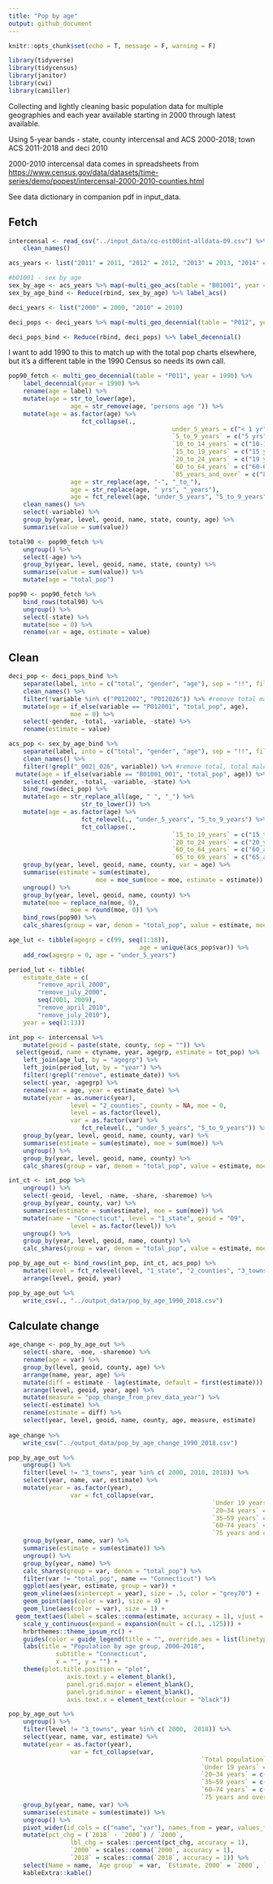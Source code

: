```yaml
---
title: "Pop by age"
output: github_document
---
```


```r
knitr::opts_chunk$set(echo = T, message = F, warning = F)
```

```r
library(tidyverse)
library(tidycensus)
library(janitor)
library(cwi)
library(camiller)
```

Collecting and lightly cleaning basic population data for multiple
geographies and each year available starting in 2000 through latest
available.

Using 5-year bands - state, county intercensal and ACS 2000-2018; town ACS 2011-2018 and deci 2010

2000-2010 intercensal data comes in spreadsheets from
<https://www.census.gov/data/datasets/time-series/demo/popest/intercensal-2000-2010-counties.html>

See data dictionary in companion pdf in input_data.

## Fetch

```r
intercensal <- read_csv("../input_data/co-est00int-alldata-09.csv") %>%
	clean_names()

acs_years <- list("2011" = 2011, "2012" = 2012, "2013" = 2013, "2014" = 2014, "2015" = 2015, "2016" = 2016, "2017" = 2017, "2018" = 2018)

#b01001 - sex by age
sex_by_age <- acs_years %>% map(~multi_geo_acs(table = "B01001", year = ., new_england = F))
sex_by_age_bind <- Reduce(rbind, sex_by_age) %>% label_acs()

deci_years <- list("2000" = 2000, "2010" = 2010)

deci_pops <- deci_years %>% map(~multi_geo_decennial(table = "P012", year = .))

deci_pops_bind <- Reduce(rbind, deci_pops) %>% label_decennial() 
```

I want to add 1990 to this to match up with the total pop charts elsewhere, but it's a different table in the 1990 Census so needs its own call.

```r
pop90_fetch <- multi_geo_decennial(table = "P011", year = 1990) %>% 
	label_decennial(year = 1990) %>% 
	rename(age = label) %>% 
	mutate(age = str_to_lower(age),
				 age = str_remove(age, "persons age ")) %>% 
	mutate(age = as.factor(age) %>% 
				 	fct_collapse(.,
				 							 under_5_years = c("< 1 yr", "1-2 yrs", "3-4 yrs"),
				 							 `5_to_9_years` = c("5 yrs", "6 yrs", "7-9 yrs"),
				 							 `10_to_14_years` = c("10-11 yrs", "12-13 yrs", "14 yrs"),
				 							 `15_to_19_years` = c("15 yrs", "16 yrs", "17 yrs", "18 yrs", "19 yrs"),
				 							 `20_to_24_years` = c("19 yrs", "20 yrs", "21 yrs", "22-24 yrs"),
				 							 `60_to_64_years` = c("60-61 yrs", "62-64 yrs"),
				 							 `85_years_and_over` = c("85+ yrs")),
				 age = str_replace(age, "-", "_to_"),
				 age = str_replace(age, " yrs", "_years"),
				 age = fct_relevel(age, "under_5_years", "5_to_9_years")) %>% 
	clean_names() %>% 
	select(-variable) %>% 
	group_by(year, level, geoid, name, state, county, age) %>% 
	summarise(value = sum(value))

total90 <- pop90_fetch %>% 
	ungroup() %>% 
	select(-age) %>% 
	group_by(year, level, geoid, name, state, county) %>% 
	summarise(value = sum(value)) %>% 
	mutate(age = "total_pop")

pop90 <- pop90_fetch %>% 
	bind_rows(total90) %>% 
	ungroup() %>% 
	select(-state) %>%
	mutate(moe = 0) %>% 
	rename(var = age, estimate = value)
```

## Clean

```r
deci_pop <- deci_pops_bind %>% 
	separate(label, into = c("total", "gender", "age"), sep = "!!", fill = "right") %>% 
	clean_names() %>% 
	filter(!variable %in% c("P012002", "P012026")) %>% #remove total male, total female
	mutate(age = if_else(variable == "P012001", "total_pop", age),
				 moe = 0) %>% 
	select(-gender, -total, -variable, -state) %>% 
	rename(estimate = value)

acs_pop <- sex_by_age_bind %>%
	separate(label, into = c("total", "gender", "age"), sep = "!!", fill = "right") %>% 
	clean_names() %>%
	filter(!grepl("_002|_026", variable)) %>% #remove total, total male, total female
  mutate(age = if_else(variable == "B01001_001", "total_pop", age)) %>% 
	select(-gender, -total, -variable, -state) %>% 
	bind_rows(deci_pop) %>% 
	mutate(age = str_replace_all(age, " ", "_") %>% 
				 	str_to_lower()) %>% 
	mutate(age = as.factor(age) %>% 
				 	fct_relevel(., "under_5_years", "5_to_9_years") %>% 
				 	fct_collapse(.,
				 							 `15_to_19_years` = c("15_to_17_years", "18_and_19_years"),
				 							 `20_to_24_years` = c("20_years", "21_years", "22_to_24_years"),
				 							 `60_to_64_years` = c("60_and_61_years", "62_to_64_years"),
				 							 `65_to_69_years` = c("65_and_66_years", "67_to_69_years"))) %>% 
	group_by(year, level, geoid, name, county, var = age) %>% 
	summarise(estimate = sum(estimate),
						moe = moe_sum(moe = moe, estimate = estimate)) %>% 
	ungroup() %>% 
	group_by(year, level, geoid, name, county) %>% 
	mutate(moe = replace_na(moe, 0),
				 moe = round(moe, 0)) %>% 
	bind_rows(pop90) %>% 
	calc_shares(group = var, denom = "total_pop", value = estimate, moe = moe)

age_lut <- tibble(agegrp = c(99, seq(1:18)),
									age = unique(acs_pop$var)) %>% 
	add_row(agegrp = 0, age = "under_5_years")

period_lut <- tibble(
	estimate_date = c(
		"remove_april_2000",
		"remove_july_2000",
		seq(2001, 2009),
		"remove_april_2010",
		"remove_july_2010"),
	year = seq(1:13))

int_pop <- intercensal %>% 
	mutate(geoid = paste(state, county, sep = "")) %>% 
  select(geoid, name = ctyname, year, agegrp, estimate = tot_pop) %>% 
	left_join(age_lut, by = "agegrp") %>% 
	left_join(period_lut, by = "year") %>% 
	filter(!grepl("remove", estimate_date)) %>% 
	select(-year, -agegrp) %>% 
	rename(var = age, year = estimate_date) %>% 
	mutate(year = as.numeric(year),
				 level = "2_counties", county = NA, moe = 0,
				 level = as.factor(level),
				 var = as.factor(var) %>% 
				 	fct_relevel(., "under_5_years", "5_to_9_years")) %>% 
	group_by(year, level, geoid, name, county, var) %>% 
	summarise(estimate = sum(estimate), moe = sum(moe)) %>% 
	ungroup() %>% 
	group_by(year, level, geoid, name, county) %>% 
	calc_shares(group = var, denom = "total_pop", value = estimate, moe = moe)

int_ct <- int_pop %>% 
	ungroup() %>% 
	select(-geoid, -level, -name, -share, -sharemoe) %>% 
	group_by(year, county, var) %>% 
	summarise(estimate = sum(estimate), moe = sum(moe)) %>% 
	mutate(name = "Connecticut", level = "1_state", geoid = "09",
				 level = as.factor(level)) %>% 
	ungroup() %>% 
	group_by(year, level, geoid, name, county) %>% 
	calc_shares(group = var, denom = "total_pop", value = estimate, moe = moe)

pop_by_age_out <- bind_rows(int_pop, int_ct, acs_pop) %>% 
	mutate(level = fct_relevel(level, "1_state", "2_counties", "3_towns")) %>% 
	arrange(level, geoid, year)

pop_by_age_out %>% 
	write_csv(., "../output_data/pop_by_age_1990_2018.csv")
```

## Calculate change

```r
age_change <- pop_by_age_out %>%
	select(-share, -moe, -sharemoe) %>%
	rename(age = var) %>% 
	group_by(level, geoid, county, age) %>%
	arrange(name, year, age) %>%
	mutate(diff = estimate - lag(estimate, default = first(estimate))) %>%
	arrange(level, geoid, year, age) %>%
	mutate(measure = "pop_change_from_prev_data_year") %>%
	select(-estimate) %>%
	rename(estimate = diff) %>% 
	select(year, level, geoid, name, county, age, measure, estimate)
	
age_change %>% 
	write_csv("../output_data/pop_by_age_change_1990_2018.csv")
```

```r
pop_by_age_out %>% 
	ungroup() %>% 
	filter(level != "3_towns", year %in% c( 2000, 2010, 2018)) %>% 
	select(year, name, var, estimate) %>% 
	mutate(year = as.factor(year),
				 var = fct_collapse(var,
														`Under 19 years` = c("under_5_years", "5_to_9_years", "10_to_14_years", "15_to_19_years"),
														`20–34 years` = c("20_to_24_years", "25_to_29_years", "30_to_34_years"),
														`35–59 years` = c("35_to_39_years", "40_to_44_years", "45_to_49_years", "50_to_54_years", "55_to_59_years"),
														`60–74 years` = c("60_to_64_years", "65_to_69_years", "70_to_74_years"),
														`75 years and over` = c("75_to_79_years", "80_to_84_years", "85_years_and_over"))) %>% 
	group_by(year, name, var) %>% 
	summarise(estimate = sum(estimate)) %>% 
	ungroup() %>% 
	group_by(year, name) %>% 
	calc_shares(group = var, denom = "total_pop") %>% 
	filter(var != "total_pop", name == "Connecticut") %>% 
	ggplot(aes(year, estimate, group = var)) +
	geom_vline(aes(xintercept = year), size = .5, color = "grey70") +
	geom_point(aes(color = var), size = 4) +
	geom_line(aes(color = var), size = 1) +
  geom_text(aes(label = scales::comma(estimate, accuracy = 1), vjust = -1.4, family = "Roboto Condensed")) +
	scale_y_continuous(expand = expansion(mult = c(.1, .125))) +
	hrbrthemes::theme_ipsum_rc() +
	guides(color = guide_legend(title = "", override.aes = list(linetype = 0))) +
	labs(title = "Population by age group, 2000–2018",
			 subtitle = "Connecticut",
			 x = "", y = "") +
	theme(plot.title.position = "plot",
				axis.text.y = element_blank(),
				panel.grid.major = element_blank(),
				panel.grid.minor = element_blank(),
				axis.text.x = element_text(colour = "black"))
```

```r
pop_by_age_out %>% 
	ungroup() %>% 
	filter(level != "3_towns", year %in% c( 2000,  2018)) %>% 
	select(year, name, var, estimate) %>% 
	mutate(year = as.factor(year),
				 var = fct_collapse(var,
				 									 `Total population` = "total_pop",
				 									 `Under 19 years` = c("under_5_years", "5_to_9_years", "10_to_14_years", "15_to_19_years"),
				 									 `20–34 years` = c("20_to_24_years", "25_to_29_years", "30_to_34_years"),
				 									 `35–59 years` = c("35_to_39_years", "40_to_44_years", "45_to_49_years", "50_to_54_years", "55_to_59_years"),
				 									 `60–74 years` = c("60_to_64_years", "65_to_69_years", "70_to_74_years"),
				 									 `75 years and over` = c("75_to_79_years", "80_to_84_years", "85_years_and_over"))) %>% 
	group_by(year, name, var) %>% 
	summarise(estimate = sum(estimate)) %>% 
	ungroup() %>% 
	pivot_wider(id_cols = c("name", "var"), names_from = year, values_from = estimate) %>% 
	mutate(pct_chg = (`2018` - `2000`) / `2000`,
				 lbl_chg = scales::percent(pct_chg, accuracy = 1),
				 `2000` = scales::comma(`2000`, accuracy = 1),
				 `2018` = scales::comma(`2018`, accuracy = 1)) %>% 
	select(Name = name, `Age group` = var, `Estimate, 2000` = `2000`, `Estimate, 2018` = `2018`, `Pct. chg. 2000–2018` = lbl_chg) %>% 
	kableExtra::kable()
```